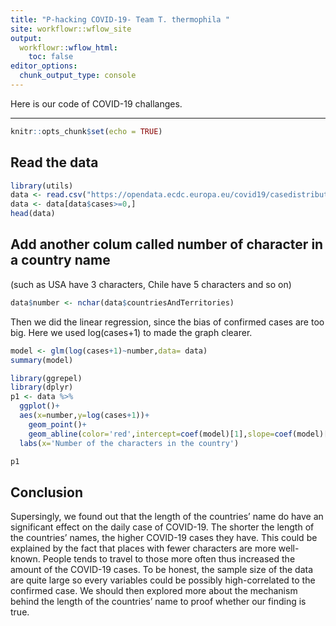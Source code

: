 ```yaml
---
title: "P-hacking COVID-19- Team T. thermophila "
site: workflowr::wflow_site
output:
  workflowr::wflow_html:
    toc: false
editor_options:
  chunk_output_type: console
---
```


Here is our code of COVID-19 challanges.

---


```r
knitr::opts_chunk$set(echo = TRUE)
```

## Read the data


```r
library(utils)
data <- read.csv("https://opendata.ecdc.europa.eu/covid19/casedistribution/csv", na.strings = "", fileEncoding = "UTF-8-BOM")
data <- data[data$cases>=0,]
head(data)
```

## Add another colum called number of character in a country name 

(such as USA have 3 characters, Chile have 5 characters and so on) 

```r
data$number <- nchar(data$countriesAndTerritories)
```

Then we did the linear regression, since the bias of confirmed cases are too big. Here we used log(cases+1) to made the graph clearer.
```r
model <- glm(log(cases+1)~number,data= data)
summary(model)
```

```r
library(ggrepel)
library(dplyr)
p1 <- data %>%
  ggplot()+
  aes(x=number,y=log(cases+1))+
    geom_point()+
    geom_abline(color='red',intercept=coef(model)[1],slope=coef(model)[2])+
  labs(x='Number of the characters in the country')

p1
```

## Conclusion
Supersingly, we found out that the length of the countries' name do have an significant effect on the daily case of COVID-19. The shorter the length of the countries' names, the higher COVID-19 cases they have. This could be explained by the fact that places with fewer characters are more well-known. People tends to travel to those more often thus increased the amount of the COVID-19 cases. To be honest, the sample size of the data are quite large so every variables could be possibly high-correlated to the confirmed case. We should then explored more about the mechanism behind the length of the countries' name to proof whether our finding is true.

